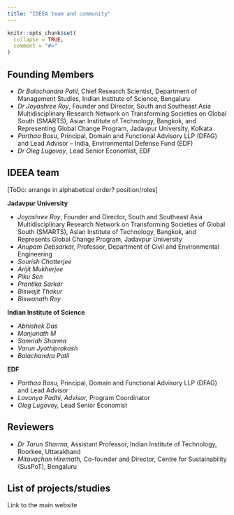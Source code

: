 ```yaml
---
title: "IDEEA team and community"
---
```


```r
knitr::opts_chunk$set(
  collapse = TRUE,
  comment = "#>"
)
```

## Founding Members

-   *Dr Balachandra Patil*, Chief Research Scientist, Department of Management Studies, Indian Institute of Science, Bengaluru
-   *Dr Joyashree Roy*, Founder and Director, South and Southeast Asia Multidisciplinary Research Network on Transforming Societies on Global South (SMARTS), Asian Institute of Technology, Bangkok, and Representing Global Change Program, Jadavpur University, Kolkata
-   *Parthaa Bosu*, Principal, Domain and Functional Advisory LLP (DFAG) and Lead Advisor -- India, Environmental Defense Fund (EDF)
-   *Dr Oleg Lugovoy*, Lead Senior Economist, EDF

## IDEEA team

[ToDo: arrange in alphabetical order? position/roles]

**Jadavpur University**

-   *Joyashree Roy*, Founder and Director, South and Southeast Asia Multidisciplinary Research Network on Transforming Societies of Global South (SMARTS), Asian Institute of Technology, Bangkok, and Represents Global Change Program, Jadavpur University
-   *Anupam Debsarkar,* Professor, Department of Civil and Environmental Engineering
-   *Sourish Chatterjee*
-   *Arijit Mukherjee*
-   *Piku Sen*
-   *Prantika Sarkar*
-   *Biswajit Thakur*
-   *Biswanath Roy*

**Indian Institute of Science**

-   *Abhishek Das*
-   *Manjunath M*
-   *Samridh Sharma*
-   *Varun Jyothiprakash*
-   *Balachandra Patil*

**EDF**

-   *Parthaa Bosu,* Principal, Domain and Functional Advisory LLP (DFAG) and Lead Advisor
-   *Lavanya Padhi, Advisor,* Program Coordinator
-   *Oleg Lugovoy,* Lead Senior Economist

## Reviewers

-   *Dr Tarun Sharma,* Assistant Professor, Indian Institute of Technology, Roorkee, Uttarakhand
-   *Mitavachan Hiremath,* Co-founder and Director, Centre for Sustainability (SusPoT), Bengaluru

## List of projects/studies

Link to the main website
